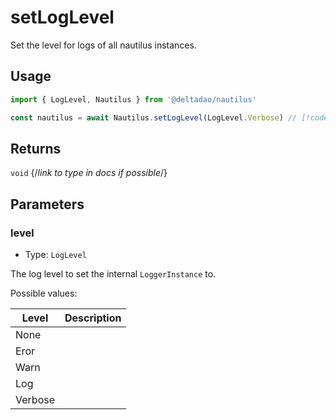 # setLogLevel

Set the level for logs of all nautilus instances.

## Usage

```ts twoslash
import { LogLevel, Nautilus } from '@deltadao/nautilus'

const nautilus = await Nautilus.setLogLevel(LogLevel.Verbose) // [!code focus]
```

## Returns

`void` {/*link to type in docs if possible*/}

## Parameters

### level
- Type: `LogLevel`

The log level to set the internal `LoggerInstance` to.

Possible values:

|Level|Description|
|-----|-----------|
|None| |
|Eror| |
|Warn| |
|Log| |
|Verbose| |